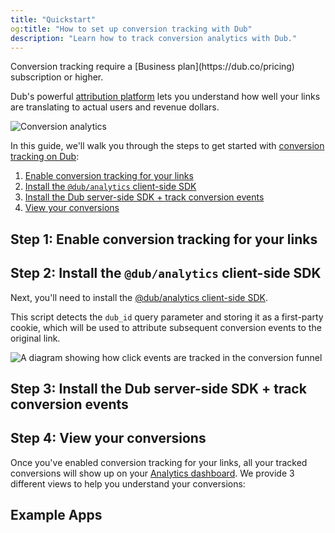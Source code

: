 ```yaml
---
title: "Quickstart"
og:title: "How to set up conversion tracking with Dub"
description: "Learn how to track conversion analytics with Dub."
---
```



<Note>
  Conversion tracking require a [Business plan](https://dub.co/pricing)
  subscription or higher.
</Note>

Dub's powerful [attribution platform](https://dub.co/analytics) lets you understand how well your links are translating to actual users and revenue dollars.

<Frame>
  <img
    src="https://assets.dub.co/blog/introducing-dub-conversions.webp"
    alt="Conversion analytics"
  />
</Frame>

In this guide, we'll walk you through the steps to get started with [conversion tracking on Dub](https://dub.co/help/article/dub-conversions):

1. [Enable conversion tracking for your links](#step-1%3A-enable-conversion-tracking-for-your-links)
2. [Install the `@dub/analytics` client-side SDK](#step-2%3A-install-the-%40dub%2Fanalytics-client-side-sdk)
3. [Install the Dub server-side SDK + track conversion events](#step-3%3A-install-the-dub-server-side-sdk-%2B-track-conversion-events)
4. [View your conversions](#step-4%3A-view-your-conversions)

## Step 1: Enable conversion tracking for your links

<EnableConversionTracking />

## Step 2: Install the `@dub/analytics` client-side SDK

Next, you'll need to install the [@dub/analytics client-side SDK](/sdks/client-side/introduction).

This script detects the `dub_id` query parameter and storing it as a first-party cookie, which will be used to attribute subsequent conversion events to the original link.

<Frame>
  <img
    className="rounded-lg border border-gray-100"
    src="https://assets.dub.co/help/conversion-click-event.png"
    alt="A diagram showing how click events are tracked in the conversion funnel"
  />
</Frame>

<DubClientInstall />

<DubClientInstallVerify />

## Step 3: Install the Dub server-side SDK + track conversion events

<InstallServerSdksTrackConversions />

## Step 4: View your conversions

Once you've enabled conversion tracking for your links, all your tracked conversions will show up on your [Analytics dashboard](https://app.dub.co/analytics). We provide 3 different views to help you understand your conversions:

<ViewConversions />

## Example Apps

<DubConversionTrackingDemoApps />
